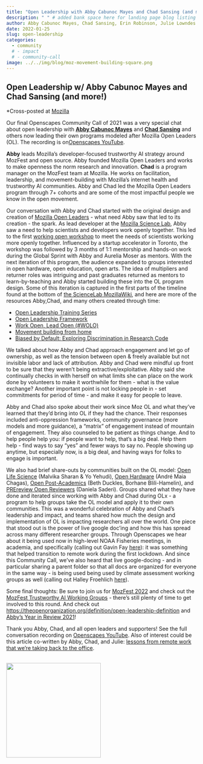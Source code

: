 ```yaml
---
title: "Open Leadership with Abby Cabunoc Mayes and Chad Sansing (and more!)"
description: " " # added bank space here for landing page blog listing (will print first few lines of blog if not)
author: Abby Cabunoc Mayes, Chad Sansing, Erin Robinson, Julie Lowndes
date: 2022-01-25
slug: open-leadership
categories:
  - community
  # - impact
  # - community-call
image: ../../img/blog/moz-movement-building-square.png
---
```


## Open Leadership w/ Abby Cabunoc Mayes and Chad Sansing (and more!)

*Cross-posted at [Mozilla](https://foundation.mozilla.org/en/blog/openscapes-open-leadership-w-abby-cabunoc-mayes-and-chad-sansing-and-more/)

Our final Openscapes Community Call of 2021 was a very special chat about open leadership with **[Abby Cabunoc Mayes](http://acabunoc.github.io/)** and **[Chad Sansing](https://about.me/chadsansing)** and others now leading their own programs modeled after Mozilla Open Leaders (OL). The recording is on[ Openscapes YouTube](https://www.youtube.com/watch?v=rsd4z8kXJgo).

**Abby** leads Mozilla’s developer-focused trustworthy AI strategy around MozFest and open source. Abby founded Mozilla Open Leaders and works to make openness the norm research and innovation. **Chad** is a program manager on the MozFest team at Mozilla. He works on facilitation, leadership, and movement-building with Mozilla’s internet health and trustworthy AI communities. Abby and Chad led the Mozilla Open Leaders program through 7+ cohorts and are some of the most impactful people we know in the open movement. 

Our conversation with Abby and Chad started with the original design and creation of [Mozilla Open Leaders](https://mzl.la/openleaders) - what need Abby saw that led to its creation - the spark. As lead developer at the [Mozilla Science Lab](https://wiki.mozilla.org/ScienceLab), Abby saw a need to help scientists and developers work openly together. This led to the first  [working open workshop](https://mozillascience.github.io/leadership-training) to meet the needs of scientists working more openly together. Influenced by a startup accelerator in Toronto, the workshop was followed by 3 months of 1:1 mentorship and hands-on work during the Global Sprint with Abby and Aurelia Moser as mentors. With the next iteration of this program, the audience expanded to groups interested in open hardware, open education, open arts. The idea of multipliers and returner roles was intriguing and past graduates returned as mentors to learn-by-teaching and Abby started building these into the OL program design. Some of this iteration is captured in the first parts of the timeline found at the bottom of [the ScienceLab MozillaWiki](https://wiki.mozilla.org/ScienceLab), and here are more of the resources Abby,Chad, and many others created through time:

* [Open Leadership Training Series](https://mozilla.github.io/open-leadership-training-series/)
* [Open Leadership Framework](https://mozilla.github.io/open-leadership-framework/)
* [Work Open, Lead Open (#WOLO)](https://docs.google.com/presentation/d/13NAGmqP_Fb2qjBKePGVZe7awtwnFKZUHtPz8mqbYtsE/present?token=AC4w5Vjf0u1Jtdi7vB3udA5O-S5wIuJuwA%3A1582781847727&includes_info_params=1&eisi=CPP7qe6B8ecCFc8OJAode38EqA#slide=id.g25275a8168_0_260)
* [Movement building from home](https://foundation.mozilla.org/en/blog/new-movement-building-home-community-calls/)
* [Biased by Default: Exploring Discrimination in Research Code](https://docs.google.com/presentation/d/1INTsli9obj3BiV8xDwJc4IovPnt2EUFNyLYyF_GK7bE/present#slide=id.g8dabbda190_0_898)

We talked about how Abby and Chad approach engagement and let go of ownership, as well as the tension between open & freely available but not invisible labor and lack of attribution. Abby and Chad were mindful up front to be sure that they weren’t being extractive/exploitative. Abby said she continually checks in with herself on what limits she can place on the work done by volunteers to make it worthwhile for them - what is the value exchange? Another important point is not locking people in - set commitments for period of time - and make it easy for people to leave.  

Abby and Chad also spoke about their work since Moz OL and what they’ve learned that they’d bring into OL if they had the chance. Their responses included anti-oppression frameworks, community governance (more models and more guidance), a “matrix” of engagement instead of mountain of engagement. They also counseled to be patient as things change. And to help people help you: if people want to help, that’s a big deal. Help them help - find ways to say “yes” and fewer ways to say no. People showing up anytime, but especially now, is a big deal, and having ways for folks to engage is important.

We also had brief share-outs by communities built on the OL model: [Open Life Science](https://openlifesci.org/) (Malvika Sharan & Yo Yehudi), [Open Hardware](https://openhardware.space/) (André Maia Chagas), [Open Post-Academics](https://openpostac.org/) (Beth Duckles, Borhane Blili-Hamelin), and [PREreview Open Reviewers](https://content.prereview.org/openreviewers) (Daniela Saderi). Groups shared what they have done and iterated since working with Abby and Chad during OLx - a program to help groups take the OL model and apply it to their own communities. This was a wonderful celebration of Abby and Chad’s leadership and impact, and teams shared how much the design and implementation of OL is impacting researchers all over the world. One piece that stood out is the power of live google doc’ing and how this has spread across many different researcher groups. Through Openscapes we hear about it being used now in high-level NOAA Fisheries meetings, in academia, and specifically (calling out Gavin Fay [here](https://thefaylab.github.io/lab-manual/)): it was something that helped transition to remote work during the first lockdown. And since this Community Call, we’ve also heard that live google-docing - and in particular sharing a parent folder so that all docs are organized for everyone in the same way -  is being used being used by climate assessment working groups as well (calling out Halley Froehlich [here](https://github.com/froehlich-lab)). 

Some final thoughts: Be sure to join us for [MozFest 2022](https://mozillafestival.org) and check out the [MozFest Trustworthy AI Working Groups](https://foundation.mozilla.org/en/blog/mozfest-tai-working-groups-call-for-interest/) - there’s still plenty of time to get involved to this round. And check out [https://theopenorganization.org/definition/open-leadership-definition](https://theopenorganization.org/definition/open-leadership-definition/) and [Abby's Year in Review 2021](https://medium.com/@abbycabs/abbys-2021-year-in-review-e4d8b00c7f5e)!

Thank you Abby, Chad, and all open leaders and supporters! See the full conversation recording on [Openscapes YouTube](https://www.youtube.com/watch?v=rsd4z8kXJgo). Also of interest could be this article co-written by Abby, Chad, and Julie: [lessons from remote work that we’re taking back to the office](https://opensource.com/article/20/6/remote-meetings).


<br>
  <img src="/img/blog/moz-movement-building-square.png" width="250px">

<br>


